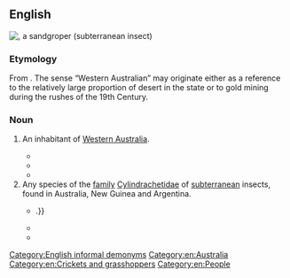 ==English==
[[File:Sandgroper2.png|right|thumb|{{taxlink|Cylindraustralia kochii|species|noshow=1}}, a '''sandgroper''' (subterranean insect)]]
{{wikipedia|dab=Sandgroper}}
{{wikispecies|Cylindrachetidae}}

===Etymology===
From {{af|en|sand|groper}}. The sense “Western Australian” may originate either as a reference to the relatively large proportion of desert in the state or to gold mining during the rushes of the 19th Century.

===Noun===
{{en-noun}}

# {{lb|en|Australia|jocular}} An inhabitant of [[Western Australia]].
#* {{quote-text|en|year=2008|author=John Devaney|title=Full Points Footy′s WA Football Companion|page=320|url=http://books.google.com.au/books?id=KJVQI-D2Y3IC&pg=PA320&lpg=PA320&dq=%22sandgroper%22%7C%22sandgropers%22+-intitle:%22%22+-inauthor:%22%22&source=bl&ots=bFFgVs0Txl&sig=yrCmDgTzF75raf1VBsyD-hO-60M&hl=en&sa=X&ei=i9EbUOCCLo7nmAWPmoGYBQ&redir_esc=y#v=onepage&q=%22sandgroper%22%7C%22sandgropers%22%20-intitle%3A%22%22%20-inauthor%3A%22%22&f=false|passage=On both occasions the '''sandgropers''' downed the ‘big V’, as indeed they did in 1947 at Hobart when finishing second; the VFL′s only other defeat in 68 pre-state of origin carnival games came in 1911 against South Australia in Adelaide.}}
#* {{quote-text|en|year=2011|author=Ashley Browne (editor)|title=The Grand Finals: 1897-1938|volume=1|page=370|url=http://books.google.com.au/books?id=gHQ72GivBr4C&pg=PA370&lpg=PA370&dq=%22sandgroper%22%7C%22sandgropers%22+-intitle:%22%22+-inauthor:%22%22&source=bl&ots=7j_Mbv4AtY&sig=OX6dMWbU6S2e2wA5d2zk8Fu_ajQ&hl=en&sa=X&ei=i9EbUOCCLo7nmAWPmoGYBQ&redir_esc=y#v=onepage&q=%22sandgroper%22%7C%22sandgropers%22%20-intitle%3A%22%22%20-inauthor%3A%22%22&f=false|passage=Leonard not only accepted, he told the club he could help sign several West Australians. The Foreign Legion policy was born and, through Leonard′s personal contacts, South [Melbourne] signed '''Sandgropers''' Brighton Diggins and Bill Faul (both from Subiaco) and Gilbert Beard (South Fremantle).}}
#* {{quote-text|en|year=2011|author=John Hunt|title=Princess: The Miss Andretti Story|page=288|url=http://books.google.com.au/books?id=-QvppuyNAJQC&pg=PA288&lpg=PA288&dq=%22sandgroper%22%7C%22sandgropers%22+-intitle:%22%22+-inauthor:%22%22&source=bl&ots=XkefKFA1PK&sig=CDk9cfUgdYLIORhSfyWpS0TbTak&hl=en&sa=X&ei=l90bUJjvDcTwmAWd14D4Aw&redir_esc=y#v=onepage&q=%22sandgroper%22%7C%22sandgropers%22%20-intitle%3A%22%22%20-inauthor%3A%22%22&f=false|passage=After the race, Damien Oliver added to an already magnificent occasion for David Mueller by spending some time with his fellow '''Sandgroper''' and giving Mueller the jockey′s trophy from the race as a memento.}}
# Any species of the [[family]] [[Cylindrachetidae]] of [[subterranean]] insects, found in Australia, New Guinea and Argentina.
#* {{quote-text|en|year=1980|author=Western Australian Department of Agriculture|title=Journal|page=53|url=http://books.google.com.au/books?id=UHNKAQAAIAAJ&q=%22sandgroper%22%7C%22sandgropers%22+insect+-intitle:%22%22+-inauthor:%22%22&dq=%22sandgroper%22%7C%22sandgropers%22+insect+-intitle:%22%22+-inauthor:%22%22&source=bl&ots=QrQZBzgkhv&sig=iadQqw6VdVsns9cyEeNC6-ngWZA&hl=en&sa=X&ei=2-MbUNvTIu7qmAXXlYGwCQ&redir_esc=y|passage=The '''sandgroper''' is not unique to Western Australia, being found elsewhere in Australia and also in New Guinea,{{...}}.}}
#* {{quote-text|en|year=2001|author=Simon A. Levin|title=Encyclopedia of Biodiversity|page=264|url=http://books.google.com.au/books?id=KSgI5_FFKf8C&q=%22sandgroper%22%7C%22sandgropers%22+insect+-intitle:%22%22+-inauthor:%22%22&dq=%22sandgroper%22%7C%22sandgropers%22+insect+-intitle:%22%22+-inauthor:%22%22&source=bl&ots=9DwuWMbkLm&sig=I2N6cW7adlCQ-_v9zRR8qa5pY4U&hl=en&sa=X&ei=2-MbUNvTIu7qmAXXlYGwCQ&redir_esc=y|passage=Most species are small, 4 to 15 mm in length, although some '''sandgropers''' (Cylindrachetidae) can reach the length of 40 mm.}}
#* {{quote-text|en|year=2007|author=Peter T. Bailey|title=Pests of Field Crops and Pastures: Identification and Control|page=13|url=http://books.google.com.au/books?id=N10sAEHunWEC&pg=PA13&lpg=PA13&dq=%22sandgroper%22%7C%22sandgropers%22+-intitle:%22%22+-inauthor:%22%22&source=bl&ots=U3yTJkdY1Q&sig=oczfbC6YEWikTnZvb6J-Rtv1i08&hl=en&sa=X&ei=i9EbUOCCLo7nmAWPmoGYBQ&redir_esc=y#v=onepage&q=%22sandgroper%22%7C%22sandgropers%22%20-intitle%3A%22%22%20-inauthor%3A%22%22&f=false|passage='''Sandgropers''' remain under the soil surface and are only seen when soil is worked or dug.}}

[[Category:English informal demonyms]]
[[Category:en:Australia]]
[[Category:en:Crickets and grasshoppers]]
[[Category:en:People]]